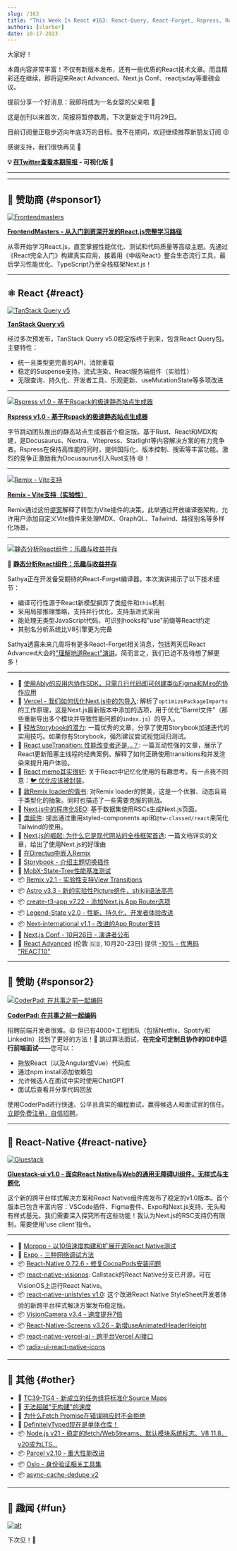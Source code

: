 ```yaml
---
slug: /163
title: "This Week In React #163: React-Query, React-Forget, Rspress, Remix Vite, Next.js Barrels, Storybook, Memo, Transitions, Gluestack, VisionCamera, Unistyles, VisionOS, Expo debugging..."
authors: [slorber]
date: 10-17-2023
---
```


大家好！

本周内容非常丰富！不仅有新版本发布，还有一些优质的React技术文章。而且精彩还在继续，即将迎来React Advanced、Next.js Conf、reactjsday等重磅会议。

提前分享一个好消息：我即将成为一名女婴的父亲啦 🤗

这是创刊以来首次，简报将暂停数周，下次更新定于11月29日。

目前订阅量正稳步迈向年底3万的目标。我不在期间，欢迎继续推荐新朋友订阅 😜

感谢支持，我们很快再见 👋

<!-- truncate -->

**💡 [在Twitter查看本期简报](https://slo.im/thread) - 可视化版 🎨**

---


<Support />

---

## 💸 赞助商 {#sponsor1}

[![Frontendmasters](/emails/issues/158/frontendmasters.jpg)](https://frontendmasters.com/learn/react/?utm_source=newsletter&utm_medium=thisweekinreact&utm_campaign=reactpath)

**[FrontendMasters - 从入门到资深开发的React.js完整学习路径](https://frontendmasters.com/learn/react/?utm_source=newsletter&utm_medium=thisweekinreact&utm_campaign=reactpath)**

从零开始学习React.js，直至掌握性能优化、测试和代码质量等高级主题。先通过《React完全入门》构建真实应用，接着用《中级React》整合生态流行工具，最后学习性能优化、TypeScript乃至全栈框架Next.js！

---

## ⚛️ React {#react}

[![TanStack Query v5](/emails/issues/163/tanstack-query-v5.jpg)](https://tanstack.com/blog/announcing-tanstack-query-v5)

[**TanStack Query v5**](https://tanstack.com/blog/announcing-tanstack-query-v5)

经过多次预发布，TanStack Query v5.0稳定版终于到来，包含React Query包。主要特性：

- 统一且类型更完善的API，消除重载
- 稳定的Suspense支持。流式渲染、React服务端组件（实验性）
- 无限查询、持久化、开发者工具、乐观更新、useMutationState等多项改进

---

[![Rspress v1.0 - 基于Rspack的极速静态站点生成器](/emails/issues/163/rspress.jpg)](https://github.com/orgs/web-infra-dev/discussions/5)

[**Rspress v1.0 - 基于Rspack的极速静态站点生成器**](https://github.com/orgs/web-infra-dev/discussions/5)

字节跳动团队推出的静态站点生成器首个稳定版。基于Rust、React和MDX构建，是Docusaurus、Nextra、Vitepress、Starlight等内容解决方案的有力竞争者。Rspress在保持高性能的同时，提供国际化、版本控制、搜索等丰富功能。激烈的竞争正激励我为Docusaurus引入Rust支持 😄！

---

[![Remix - Vite支持](/emails/issues/163/remix-vite.jpg)](https://remix.run/docs/en/dev/future/vite)

[**Remix - Vite支持（实验性）**](https://remix.run/docs/en/dev/future/vite)

Remix通过这份[提案](https://github.com/remix-run/remix/discussions/7632)解释了转型为Vite插件的决策。此举通过开放编译器架构，允许用户添加自定义Vite插件来处理MDX、GraphQL、Tailwind、路径别名等多样化场景。

---

[![静态分析React组件：乐趣与收益并存](/emails/issues/163/react-forget.jpg)](https://www.youtube.com/watch?v=kjOacmVsLSE)

🎥 [**静态分析React组件：乐趣与收益并存**](https://www.youtube.com/watch?v=kjOacmVsLSE)

Sathya正在开发备受期待的React-Forget编译器。本次演讲揭示了以下技术细节：

- 编译可行性源于React新模型摒弃了类组件和`this`机制
- 采用局部推理策略，支持并行优化，支持渐进式采用
- 能处理无类型JavaScript代码，可识别hooks和"use"前缀等React约定
- 其别名分析系统比V8引擎更为完备

Sathya透露未来几周将有更多React-Forget相关消息，包括两天后React Advanced大会的["理解地道React"演讲](https://reactadvanced.com/schedule-offline)。简而言之，我们已迫不及待想了解更多！

---

- 💸 [使用Ably的应用内协作SDK，只需几行代码即可创建类似Figma和Miro的协作应用](https://hubs.la/Q023nqgg0)
- 📜 [Vercel - 我们如何优化Next.js中的包导入](https://vercel.com/blog/how-we-optimized-package-imports-in-next-js): 解析了`optimizePackageImports`的工作原理，这是Next.js最新版本中添加的选项，用于优化"Barrel文件"（那些重新导出多个模块并导致性能问题的`index.js`）的导入。
- 📜 [释放Storybook的潜力](https://formidable.com/blog/2023/unlocking-the-power-of-storybook/): 一篇优秀的文章，分享了使用Storybook加速迭代的实用技巧。如果你有Storybook，强烈建议尝试视觉回归测试。
- 📜 [React useTransition: 性能改变者还是...？](https://www.developerway.com/posts/use-transition): 一篇互动性强的文章，展示了React更新阻塞主线程的经典案例。解释了如何正确使用transitions和并发渲染来提升用户体验。
- 📜 [React memo其实很好](https://timtech.blog/posts/react-memo-is-good-actually/): 关于React中记忆化使用的有趣思考。有一点我不同意：[🐦 优化应该被封装](https://twitter.com/sebastienlorber/status/1709258823582564644)。
- 📜 [致Remix loader的情书](https://laconicwit.com/a-love-letter-to-the-remix-loader/): 对Remix loader的赞美，这是一个优雅、动态且易于类型化的抽象。同时也描述了一些需要克服的挑战。
- 📜 [Next.js中的程序化SEO](https://practicalprogrammatic.com/blog/programmatic-seo-in-nextjs/): 基于数据集使用RSCs生成Next.js页面。
- 📜 [类组件](https://flexible.dev/blog/single-line-components/): 提出通过重用styled-components api和`@tw-classed/react`来简化Tailwind的使用。
- 📜 [Next.js的崛起: 为什么它是现代网站的全栈框架首选](https://www.felixvemmer.com/blog/why-next-js/): 一篇文档详实的文章，给出了使用Next.js的好理由
- 📜 [在Directus中嵌入Remix](https://echobind.com/post/embedding-remix-in-directus)
- 📜 [Storybook - 介绍主题切换插件](https://storybook.js.org/blog/introducing-theme-switcher-addon/)
- 📜 [MobX-State-Tree性能基准测试](https://coolsoftware.dev/blog/benchmarking-mobx-state-tree/)
- 📦 [Remix v2.1 - 实验性支持View Transitions](https://github.com/remix-run/remix/releases/tag/remix%402.1.0)
- 📦 [Astro v3.3 - 新的实验性Picture组件，shikiji语法高亮](https://astro.build/blog/astro-330/)
- 📦 [create-t3-app v7.22 - 添加Next.js App Router选项](https://github.com/t3-oss/create-t3-app/releases/tag/create-t3-app%407.22.0)
- 📦 [Legend-State v2.0 - 性能、持久化、开发者体验改进](https://legendapp.com/open-source/legend-state-v2/)
- 📦 [Next-international v1.1 - 改进的App Router支持](https://github.com/QuiiBz/next-international/releases/tag/1.1.0)
- 👥 [Next.js Conf - 10月26日 - 演讲者公布](https://nextjs.org/conf/speakers)
- 👥 [React Advanced](https://reactadvanced.com/?utm_source=email&utm_medium=thisweekinreact) (伦敦 🇬🇧, 10月20-23日) 提供 [\-10% - 优惠码 "REACT10"](https://ti.to/gitnation/react-advanced-london-2023/discount/REACT10)

<SubscribeFormEmbed placement="middle" />

---

## 💸 赞助 {#sponsor2}

[![CoderPad: 在共事之前一起编码](/emails/issues/154/coderpad.png)](https://coderpad.io/?utm_medium=3pmedia&utm_source=ThisWeekInReact&utm_campaign=23-Q3-3PMedia-ThisWeekInReact-ACQ-All-Global-Newsletter)

**[CoderPad: 在共事之前一起编码](https://coderpad.io/?utm_medium=3pmedia&utm_source=ThisWeekInReact&utm_campaign=23-Q3-3PMedia-ThisWeekInReact-ACQ-All-Global-Newsletter)**

招聘前端开发者很难。😩 但已有4000+工程团队（包括Netflix、Spotify和LinkedIn）找到了更好的方法！🤠 跳过算法面试，**在完全可定制且协作的IDE中运行前端面试**——您可以：

- 拖放React（以及Angular或Vue）代码库
- 通过npm install添加依赖包
- 允许候选人在面试中实时使用ChatGPT
- 面试后查看并分享代码回放

使用CoderPad进行快速、公平且真实的编程面试，赢得候选人和面试官的信任。[立即免费注册，自信招聘](https://coderpad.io/?utm_medium=3pmedia&utm_source=ThisWeekInReact&utm_campaign=23-Q3-3PMedia-ThisWeekInReact-ACQ-All-Global-Newsletter)。

---

## 📱 React-Native {#react-native}

[![Gluestack](/emails/issues/163/gluestack.jpg)](https://gluestack.io/ui/v1)

[**Gluestack-ui v1.0 - 面向React Native与Web的通用无障碍UI组件，无样式与主题化**](https://gluestack.io/ui/v1)

这个新的跨平台样式解决方案和React Native组件库发布了稳定的v1.0版本。首个版本已包含丰富内容：VSCode插件、Figma套件、Expo和Next.js支持、无头和有样式基元。我们需要深入探究所有这些功能！我认为Next.js的RSC支持仍有限制，需要使用'use client'指令。

---

- 💸 [Moropo - 以10倍速度构建和扩展开源React Native测试](https://www.moropo.com/for-react-native?utm_source=newsletter&utm_medium=emails&utm_campaign=twir-20231018)
- 📜 [Expo - 三种网络调试方法](https://blog.expo.dev/three-ways-to-use-network-debugging-75fa6118fac6)
- 📦 [React-Native 0.72.6 - 修复CocoaPods安装问题](https://github.com/facebook/react-native/releases/tag/v0.72.6)
- 📦 [react-native-visionos](https://github.com/callstack/react-native-visionos): Callstack的React Native分支已开源，可在VisionOS上运行React Native。
- 📦 [react-native-unistyles v1.0](https://github.com/jpudysz/react-native-unistyles): 这个改进React Native StyleSheet开发者体验的新跨平台样式解决方案发布稳定版。
- 📦 [VisionCamera v3.4 - 速度提升7倍](https://github.com/mrousavy/react-native-vision-camera/releases/tag/v3.4.0)
- 📦 [React-Native-Screens v3.26 - 新增useAnimatedHeaderHeight](https://github.com/software-mansion/react-native-screens/releases/tag/3.26.0)
- 📦 [react-native-vercel-ai - 跨平台Vercel AI接口](https://github.com/bidah/react-native-vercel-ai)
- 📦 [radix-ui-react-native-icons](https://github.com/Eronred/radix-ui-react-native-icons)

---

## 🔀 其他 {#other}

- 👀 [TC39-TG4 - 新成立的任务组将标准化Source Maps](https://www.ecma-international.org/news/ecma-tc39-ecmascript-initiates-a-new-task-group-to-standardize-source-maps//)
- 📜 [无法超越"无构建"的速度](https://world.hey.com/dhh/you-can-t-get-faster-than-no-build-7a44131c)
- 📜 [为什么Fetch Promise在错误响应时不会拒绝](https://kettanaito.com/blog/why-fetch-promise-doesnt-reject-on-error-responses)
- 📜 [DefinitelyTyped现在是单体仓库！](https://jakebailey.dev/posts/pnpm-dt-3/)
- 📦 [Node.js v21 - 稳定的fetch/WebStreams、默认模块系统标志、V8 11.8、v20成为LTS...](https://openjsf.org/announcement/2023/10/17/node-js-21-available-now/)
- 📦 [Parcel v2.10 - 重大性能改进](https://github.com/parcel-bundler/parcel/releases/tag/v2.10.0)
- 📦 [Oslo - 身份验证相关工具集](https://github.com/pilcrowOnPaper/oslo)
- 📦 [async-cache-dedupe v2](https://github.com/mcollina/async-cache-dedupe)

---

## 🤭 趣闻 {#fun}

[![alt](/emails/issues/163/meme.jpg)](https://twitter.com/BHolmesDev/status/1713177728143241403)

下次见！👋